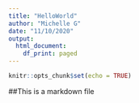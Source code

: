 ```yaml
---
title: "HelloWorld"
author: "Michelle G"
date: "11/10/2020"
output:
  html_document:
    df_print: paged
---
```


```r
knitr::opts_chunk$set(echo = TRUE)
```

##This is a markdown file